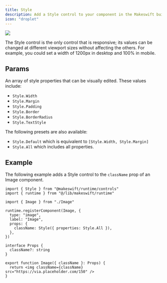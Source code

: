 ```yaml
---
title: Style
description: Add a Style control to your component in the Makeswift builder to visually edit a CSS class `string` prop.
icon: "droplet"
---
```


<Frame type="glass" caption="Style controls for an Image component">
  <img src="/images/style-control.png" />
</Frame>

The Style control is the only control that is responsive; its values can be changed at different viewport sizes without affecting the others. For example, you could set a width of 1200px in desktop and 100% in mobile.

## Params

<ParamField query="properties" type="StyleProperty[] | Style.All | Style.Default" default="Style.Default">
  An array of style properties that can be visually edited. These values include:

- `Style.Width`
- `Style.Margin`
- `Style.Padding`
- `Style.Border`
- `Style.BorderRadius`
- `Style.TextStyle`

The following presets are also available:

- `Style.Default` which is equivalent to `[Style.Width, Style.Margin]`
- `Style.All` which includes all properties.

</ParamField>

## Example

The following example adds a Style control to the `className` prop of an Image component.

<CodeGroup>

```tsx Image.makeswift.ts
import { Style } from "@makeswift/runtime/controls"
import { runtime } from "@/lib/makeswift/runtime"

import { Image } from "./Image"

runtime.registerComponent(Image, {
  type: "image",
  label: "Image",
  props: {
    className: Style({ properties: Style.All }),
  },
})
```

```tsx Image.tsx
interface Props {
  className?: string
}

export function Image({ className }: Props) {
  return <img className={className} src="https://via.placeholder.com/150" />
}
```

</CodeGroup>

